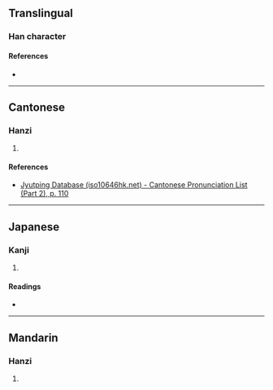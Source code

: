 {{character info}}
==Translingual==

===Han character===
{{Han char|rn=61|rad=心|as=12|sn=15|four=|canj=PNLB|ids=⿰忄隋}}

====References====
* {{Han ref|kx=0403.040|dkj=11225|dj=0743.090|hdz=42348.060|uh=619C|ud=24988}}

----

==Cantonese==

===Hanzi===
{{yue-hanzi|jyut=[[do6]]|y=do6}}

# {{rfdef|yue|sort=心12}}

====References====
* [http://www.iso10646hk.net/jp/document/download.jsp Jyutping Database (iso10646hk.net) - Cantonese Pronunciation List (Part 2), p. 110]

----

==Japanese==

===Kanji===
{{ja-kanji|grade=|rs=心12}}

# {{rfdef|ja|sort=心12}}

====Readings====
* {{ja-readings|on=[[た]] (ta), [[だ]] (da)|kun=[[つつまない]] (tsutsumanai)}}

----

==Mandarin==

===Hanzi===
{{cmn-hanzi|pin=[[duǒ]] ([[duo3]])|wg=to<sup>3</sup>}}

# {{rfdef|cmn|sort=心12}}